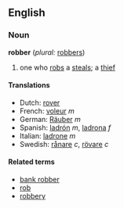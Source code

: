 ==English==

===Noun===
'''robber'''  (''plural:'' [[robbers]])
# one who [[robs]] a [[steals]]; a [[thief]]

====Translations====
*Dutch: [[rover]]
*French: [[voleur]] ''m''
*German: [[Räuber]] ''m''
*Spanish: [[ladrón]] ''m'', [[ladrona]] ''f''
*Italian: [[ladrone]] ''m''
*Swedish: [[rånare]] ''c'', [[rövare]] ''c''

====Related terms====
*[[bank robber]]
*[[rob]]
*[[robbery]]